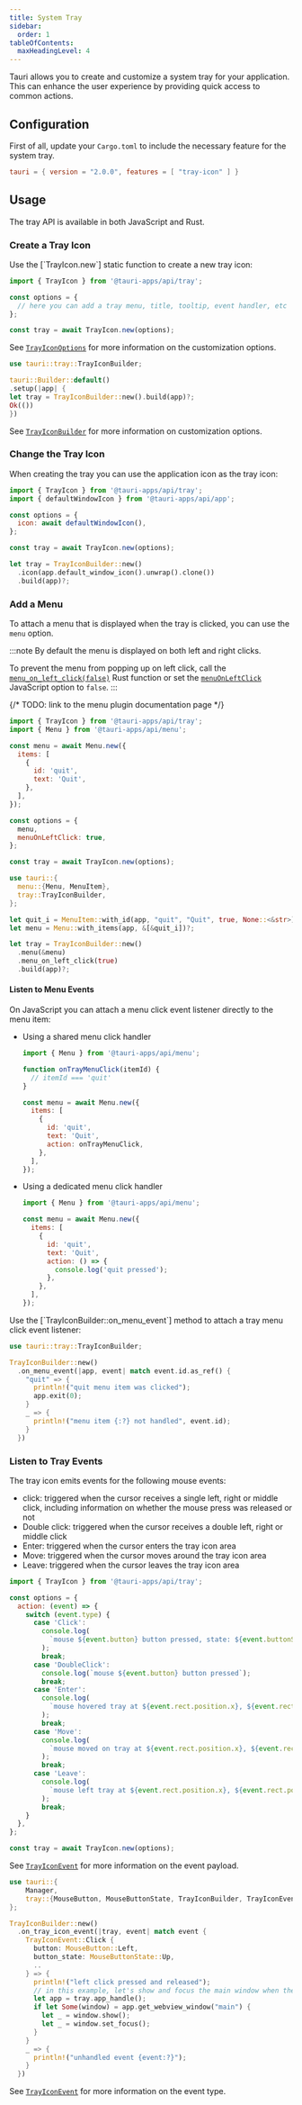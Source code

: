 ```yaml
---
title: System Tray
sidebar:
  order: 1
tableOfContents:
  maxHeadingLevel: 4
---
```



Tauri allows you to create and customize a system tray for your application.
This can enhance the user experience by providing quick access to common actions.

## Configuration

First of all, update your `Cargo.toml` to include the necessary feature for the system tray.

```toml title="src-tauri/Cargo.toml"
tauri = { version = "2.0.0", features = [ "tray-icon" ] }
```

## Usage

The tray API is available in both JavaScript and Rust.

### Create a Tray Icon

<Tabs synckey="language">
<TabItem label="JavaScript">
Use the [`TrayIcon.new`] static function to create a new tray icon:

```javascript
import { TrayIcon } from '@tauri-apps/api/tray';

const options = {
  // here you can add a tray menu, title, tooltip, event handler, etc
};

const tray = await TrayIcon.new(options);
```

See [`TrayIconOptions`] for more information on the customization options.

</TabItem>

<TabItem label="Rust">

```rust
use tauri::tray::TrayIconBuilder;

tauri::Builder::default()
.setup(|app| {
let tray = TrayIconBuilder::new().build(app)?;
Ok(())
})

```

See [`TrayIconBuilder`] for more information on customization options.

</TabItem>
</Tabs>

### Change the Tray Icon

When creating the tray you can use the application icon as the tray icon:

<Tabs syncKey="lang">
<TabItem label="JavaScript">

```javascript
import { TrayIcon } from '@tauri-apps/api/tray';
import { defaultWindowIcon } from '@tauri-apps/api/app';

const options = {
  icon: await defaultWindowIcon(),
};

const tray = await TrayIcon.new(options);
```

</TabItem>

<TabItem label="Rust">

```rust
let tray = TrayIconBuilder::new()
  .icon(app.default_window_icon().unwrap().clone())
  .build(app)?;
```

</TabItem>
</Tabs>

### Add a Menu

To attach a menu that is displayed when the tray is clicked, you can use the `menu` option.

:::note
By default the menu is displayed on both left and right clicks.

To prevent the menu from popping up on left click, call the [`menu_on_left_click(false)`][TrayIconBuilder::menu_on_left_click] Rust function
or set the [`menuOnLeftClick`] JavaScript option to `false`.
:::

{/* TODO: link to the menu plugin documentation page */}

<Tabs syncKey="lang">
<TabItem label="JavaScript">

```javascript
import { TrayIcon } from '@tauri-apps/api/tray';
import { Menu } from '@tauri-apps/api/menu';

const menu = await Menu.new({
  items: [
    {
      id: 'quit',
      text: 'Quit',
    },
  ],
});

const options = {
  menu,
  menuOnLeftClick: true,
};

const tray = await TrayIcon.new(options);
```

</TabItem>

<TabItem label="Rust">

```rust
use tauri::{
  menu::{Menu, MenuItem},
  tray::TrayIconBuilder,
};

let quit_i = MenuItem::with_id(app, "quit", "Quit", true, None::<&str>)?;
let menu = Menu::with_items(app, &[&quit_i])?;

let tray = TrayIconBuilder::new()
  .menu(&menu)
  .menu_on_left_click(true)
  .build(app)?;
```

</TabItem>
</Tabs>

#### Listen to Menu Events

<Tabs syncKey="lang">
<TabItem label="JavaScript">
On JavaScript you can attach a menu click event listener directly to the menu item:

- Using a shared menu click handler

  ```javascript
  import { Menu } from '@tauri-apps/api/menu';

  function onTrayMenuClick(itemId) {
    // itemId === 'quit'
  }

  const menu = await Menu.new({
    items: [
      {
        id: 'quit',
        text: 'Quit',
        action: onTrayMenuClick,
      },
    ],
  });
  ```

- Using a dedicated menu click handler

  ```javascript
  import { Menu } from '@tauri-apps/api/menu';

  const menu = await Menu.new({
    items: [
      {
        id: 'quit',
        text: 'Quit',
        action: () => {
          console.log('quit pressed');
        },
      },
    ],
  });
  ```

</TabItem>

<TabItem label="Rust">
Use the [`TrayIconBuilder::on_menu_event`] method to attach a tray menu click event listener:

```rust
use tauri::tray::TrayIconBuilder;

TrayIconBuilder::new()
  .on_menu_event(|app, event| match event.id.as_ref() {
    "quit" => {
      println!("quit menu item was clicked");
      app.exit(0);
    }
    _ => {
      println!("menu item {:?} not handled", event.id);
    }
  })
```

</TabItem>
</Tabs>

### Listen to Tray Events

The tray icon emits events for the following mouse events:

- click: triggered when the cursor receives a single left, right or middle click, including information on whether the mouse press was released or not
- Double click: triggered when the cursor receives a double left, right or middle click
- Enter: triggered when the cursor enters the tray icon area
- Move: triggered when the cursor moves around the tray icon area
- Leave: triggered when the cursor leaves the tray icon area

<Tabs>
<TabItem label="JavaScript">

```javascript
import { TrayIcon } from '@tauri-apps/api/tray';

const options = {
  action: (event) => {
    switch (event.type) {
      case 'Click':
        console.log(
          `mouse ${event.button} button pressed, state: ${event.buttonState}`
        );
        break;
      case 'DoubleClick':
        console.log(`mouse ${event.button} button pressed`);
        break;
      case 'Enter':
        console.log(
          `mouse hovered tray at ${event.rect.position.x}, ${event.rect.position.y}`
        );
        break;
      case 'Move':
        console.log(
          `mouse moved on tray at ${event.rect.position.x}, ${event.rect.position.y}`
        );
        break;
      case 'Leave':
        console.log(
          `mouse left tray at ${event.rect.position.x}, ${event.rect.position.y}`
        );
        break;
    }
  },
};

const tray = await TrayIcon.new(options);
```

See [`TrayIconEvent`][js TrayIconEvent] for more information on the event payload.

</TabItem>

<TabItem label="Rust">

```rust
use tauri::{
    Manager,
    tray::{MouseButton, MouseButtonState, TrayIconBuilder, TrayIconEvent}
};

TrayIconBuilder::new()
  .on_tray_icon_event(|tray, event| match event {
    TrayIconEvent::Click {
      button: MouseButton::Left,
      button_state: MouseButtonState::Up,
      ..
    } => {
      println!("left click pressed and released");
      // in this example, let's show and focus the main window when the tray is clicked
      let app = tray.app_handle();
      if let Some(window) = app.get_webview_window("main") {
        let _ = window.show();
        let _ = window.set_focus();
      }
    }
    _ => {
      println!("unhandled event {event:?}");
    }
  })
```

See [`TrayIconEvent`][rust TrayIconEvent] for more information on the event type.

</TabItem>
</Tabs>

[`TrayIcon.new`]: /reference/javascript/api/namespacetray/#new
[`TrayIconOptions`]: /reference/javascript/api/namespacetray/#trayiconoptions
[`TrayIconBuilder`]: https://docs.rs/tauri/2.0.0/tauri/tray/struct.TrayIconBuilder.html
[TrayIconBuilder::menu_on_left_click]: https://docs.rs/tauri/2.0.0/tauri/tray/struct.TrayIconBuilder.html#method.menu_on_left_click
[`menuOnLeftClick`]: /reference/javascript/api/namespacetray/#properties-1
[`TrayIconBuilder::on_menu_event`]: https://docs.rs/tauri/2.0.0/tauri/tray/struct.TrayIconBuilder.html#method.on_menu_event
[js TrayIconEvent]: /reference/javascript/api/namespacetray/#trayiconevent
[rust TrayIconEvent]: https://docs.rs/tauri/2.0.0/tauri/tray/enum.TrayIconEvent.html
